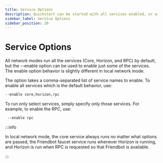 ```yaml
---
title: Service Options
description: Quickstart can be started with all services enabled, or with selected services enabled
sidebar_label: Service Options
sidebar_position: 20
---
```


# Service Options

All network modes run all the services (Core, Horizon, and RPC) by default, but the --enable option can be used to enable just some of the services. The enable option behavior is slightly different in local network mode.

The option takes a comma-separated list of service names to enable. To enable all services which is the default behavior, use:

```sh
--enable core,horizon,rpc
```

To run only select services, simply specify only those services. For example, to enable the RPC, use:

```sh
 --enable rpc
```

:::info

In local network mode, the core service always runs no matter what options are passed, the Friendbot faucet service runs whenever Horizon is running, and Horizon is run when RPC is requested so that Friendbot is available.

:::
